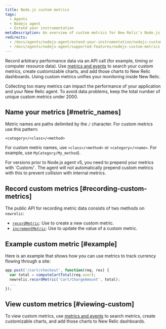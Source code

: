 ```yaml
---
title: Node.js custom metrics
tags:
  - Agents
  - Nodejs agent
  - Extend your instrumentation
metaDescription: An overview of custom metrics for New Relic's Node.js agent and how to implement them for your application.
redirects:
  - /docs/agents/nodejs-agent/extend-your-instrumentation/nodejs-custom-metrics
  - /docs/agents/nodejs-agent/supported-features/nodejs-custom-metrics
---
```


Record arbitrary performance data via an API call (for example, timing or computer resource data). Use [metrics and events](/docs/query-your-data/explore-query-data/data-explorer/introduction-data-explorer) to search your custom metrics, create customizable charts, and add those charts to New Relic dashboards. Using custom metrics unifies your monitoring inside New Relic.

<Callout variant="caution">
  Collecting too many metrics can impact the performance of your application and your New Relic agent. To avoid data problems, keep the total number of unique custom metrics under 2000.
</Callout>

## Name your metrics [#metric_names]

Metric names are paths delimited by the `/` character. For custom metrics use this pattern:

```
<category>/<class>/<method>
```

For custom metric names, use `<class>/<method>` or `<category>/<name>`. For example, use `MyCategory/My_method`).

<Callout variant="important">
  For versions prior to Node.js agent v5, you need to prepend your metrics with `Custom/`. The agent will not automatically prepend custom metrics with this to prevent collision with internal metrics.
</Callout>

## Record custom metrics [#recording-custom-metrics]

The public API for recording metric data consists of two methods on `newrelic`:

* [`recordMetric`](/docs/agents/nodejs-agent/supported-features/nodejs-agent-api#record_metric): Use to create a new custom metric.
* [`incrementMetric`](/docs/agents/nodejs-agent/supported-features/nodejs-agent-api#increment_metric): Use to update the value of a custom metric.

## Example custom metric [#example]

Here is an example that shows how you can use metrics to track currency flowing through a site:

```js
app.post('/cart/checkout', function(req, res) {
  var total = computeCartTotal(req.user);
  newrelic.recordMetric('Cart/ChargeAmount', total);
  ...
});
```

## View custom metrics [#viewing-custom]

To view custom metrics, use [metrics and events](/docs/query-your-data/explore-query-data/data-explorer/introduction-data-explorer) to search metrics, create customizable charts, and add those charts to New Relic dashboards.
